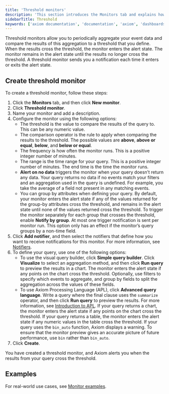 ```yaml
---
title: 'Threshold monitors'
description: 'This section introduces the Monitors tab and explains how to create monitors.'
sidebarTitle: Threshold
keywords: ['axiom documentation', 'documentation', 'axiom', 'dashboards', 'monitors', 'notifiers', 'slack', 'email', 'pagerduty', 'webhook', 'opsgenie', 'discord', 'discord webhook']
---
```


Threshold monitors allow you to periodically aggregate your event data and compare the results of this aggregation to a threshold that you define. When the results cross the threshold, the monitor enters the alert state. The monitor remains in the alert state until the results no longer cross the threshold. A threshold monitor sends you a notification each time it enters or exits the alert state.

## Create threshold monitor

To create a threshold monitor, follow these steps:

1. Click the **Monitors** tab, and then click **New monitor**.
1. Click **Threshold monitor**.
1. Name your monitor and add a description.
1. Configure the monitor using the following options:
    - The threshold is the value to compare the results of the query to. This can be any numeric value.
    - The comparison operator is the rule to apply when comparing the results to the threshold. The possible values are **above**, **above or equal**, **below**, and **below or equal**.
    - The frequency is how often the monitor runs. This is a positive integer number of minutes.
    - The range is the time range for your query. This is a positive integer number of minutes. The end time is the time the monitor runs.
    - **Alert on no data** triggers the monitor when your query doesn’t return any data. Your query returns no data if no events match your filters and an aggregation used in the query is undefined. For example, you take the average of a field not present in any matching events.
    - You can group by attributes when defining your query. By default, your monitor enters the alert state if any of the values returned for the group-by attributes cross the threshold, and remains in the alert state until none of the values returned cross the threshold. To trigger the monitor separately for each group that crosses the threshold, enable **Notify by group**. At most one trigger notification is sent per monitor run. This option only has an effect if the monitor’s query groups by a non-time field.
1. Click **Add notifier**, and then select the notifiers that define how you want to receive notifications for this monitor. For more information, see [Notifiers](#notifiers).
1. To define your query, use one of the following options:
    - To use the visual query builder, click **Simple query builder**. Click **Visualize** to select an aggregation method, and then click **Run query** to preview the results in a chart. The monitor enters the alert state if any points on the chart cross the threshold. Optionally, use filters to specify which events to aggregate, and group by fields to split the aggregation across the values of these fields.
    - To use Axiom Processing Language (APL), click **Advanced query language**. Write a query where the final clause uses the `summarize` operator, and then click **Run query** to preview the results. For more information, see [Introduction to APL](/apl/introduction). If your query returns a chart, the monitor enters the alert state if any points on the chart cross the threshold. If your query returns a table, the monitor enters the alert state if any numeric values in the table cross the threshold. If your query uses the `bin_auto` function, Axiom displays a warning. To ensure that the monitor preview gives an accurate picture of future performance, use `bin` rather than `bin_auto`.
1. Click **Create**.

You have created a threshold monitor, and Axiom alerts you when the results from your query cross the threshold.

## Examples

For real-world use cases, see [Monitor examples](/monitor-data/monitor-examples).